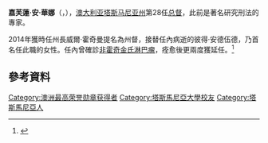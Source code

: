 {{Expand language|1=en|time=2020-10-20T19:50:34+00:00}}
{{NoteTA
|G1=People
|G2=Country
}}
{{Infobox officeholder
| honorific-prefix   = [[尊敬的|尊敬的]]
| name               = 凱特·華娜
| native_name        = Kate Warner
| honorific-suffix   = {{postnominals|country=AUS|size=100%|AC}}
| image              = Memorial-unveilings-Burnie-20150331-005-crop.jpg
| imagesize          = 
| alt                = 
| caption            = 
| order              = 28
| office             = 塔斯马尼亚州总督
| monarch            = [[伊莉莎白二世|伊莉莎白二世]]
| term_start         = 2014年12月10日
| term_end           = 2021年6月9日
| premier            = [[威爾·霍奇曼|威爾·霍奇曼]] <br/>[[彼得·古德溫|彼得·古德溫]]
| predecessor        = [[彼得·安德伍德|彼得·安德伍德]]
| successor          = {{le|芭芭拉·貝卡|Barbara Baker (judge)}}
| birth_date         = {{Birth date and age|df=y|1948|7|14}}
| birth_place        = {{AUS}}[[塔斯馬尼亞|塔斯馬尼亞]][[荷巴特|荷巴特]]
| death_date         = 
| death_place        = 
| restingplace       = 
| restingplacecoordinates = 
| birthname          = Catherine Ann Friend
| nationality        = {{AUS}}
| spouse             = {{marriage|Richard Warner|1971}}
| education          = [[Bachelor_of_Laws|Bachelor of Laws]] ([[Honours_degree|Honours]])<br/>[[Master_of_Laws|Master of Laws]]
| alma_mater         = [[St_Michael's_Collegiate_School|St Michael's Collegiate School]]<br/>[[塔斯曼尼亞大學|塔斯曼尼亞大學]]
| occupation         = 
| profession         = 法律學者
| religion           = 
| signature          = 
| signature_alt      = 
| website            = 
| footnotes          = 
| module = <center>{{Listen| embed=yes |filename = Kate Warner voice.ogg |title = 華娜的聲線 |type = speech |description = 2018年9月錄}}</center>
}}
'''嘉芙蓮·安·華娜'''（{{lang-en|Catherine Ann Warner}}，{{bd|1948年|7月14日}}），[[澳大利亚|澳大利亚]][[塔斯马尼亚州|塔斯马尼亚州]]第28任[[塔斯马尼亚州总督|总督]]，此前是著名研究刑法的專家。

2014年獲時任州長威爾·霍奇曼提名為州督，接替任內病逝的彼得·安德伍德，乃首名任此職的女性。任內曾確診[[非霍奇金氏淋巴瘤|非霍奇金氏淋巴瘤]]，痊愈後更兩度獲延任。<ref>{{cite news |last1=Hodgman |first1=Will |title=Governor of Tasmania's term extended |url=http://www.premier.tas.gov.au/releases/extension_of_term_for_the_governor_of_tasmania |accessdate=2020-01-01 |work=www.premier.tas.gov.au |date=2019-09-26 |language=en |archive-date=2020-01-01 |archive-url=https://web.archive.org/web/20200101024902/http://www.premier.tas.gov.au/releases/extension_of_term_for_the_governor_of_tasmania |dead-url=no }}</ref>

== 參考資料 ==
{{Reflist}}

{{Australia-bio-stub}}
{{DEFAULTSORT: Warner, Kate}}
[[Category:澳洲最高荣誉勋章获得者|Category:澳洲最高荣誉勋章获得者]]
[[Category:塔斯馬尼亞大學校友|Category:塔斯馬尼亞大學校友]]
[[Category:塔斯馬尼亞人|Category:塔斯馬尼亞人]]